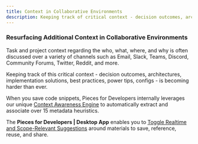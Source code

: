 ```yaml
---
title: Context in Collaborative Environments
description: Keeping track of critical context - decision outcomes, architectures, implementation solutions, best practices, power tips, configs - is becoming harder than ever.
---
```


### Resurfacing Additional Context in Collaborative Environments
Task and project context regarding the who, what, where, and why is often discussed over a variety of channels such as Email, Slack, Teams, Discord, Community Forums, Twitter, Reddit, and more.

Keeping track of this critical context - decision outcomes, architectures, implementation solutions, best practices, power tips, configs - is becoming harder than ever.

When you save code snippets, Pieces for Developers internally leverages our unique <a href="{{ links.internal.context_awareness_engine.origin_details }}">Context Awareness Engine</a> to automatically extract and associate over 15 metadata heuristics.

The **Pieces for Developers | Desktop App** enables you to <a href="{{ links.internal.global_search_suggestion_reuse.sort_Scope_relevant }}">Toggle Realtime and Scope-Relevant Suggestions</a> around materials to save, reference, reuse, and share.
